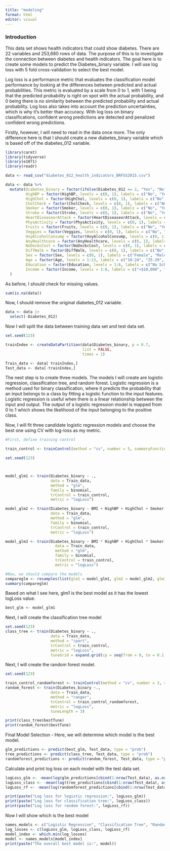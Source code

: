 ```yaml
---
title: "modeling"
format: html
editor: visual
---
```


### Introduction
This data set shows health indicators that could show diabetes. There are 22 variables and 253,680 rows of data.   The purpose of this is to investigate the connection between diabetes and health indicators.  The goal here is to create some models to predict the Diabetes_binary variable.  I will use log loss with 5 fold cross-validation to select the best model.  

Log loss is a performance metric that evaluates the classification model performance by looking at the differences between predicted and actual probabilities. This metric is evaluated by a scale from 0 to 1, with 1 being that the predicted probability is right on spot with the actual probability, and 0 being there is no similarity between the predicted probability and actual probability.  Log loss also takes into account the prediction uncertainties, which is why it's better than accuracy.  With log loss on binary classifications, confident wrong predictions are detected and penalized confident wrong predictions.

Firstly, however, I will need to read in the data once more.  The only difference here is that I should create a new diabetes_binary variable which is based off of the diabetes_012 variable.
```r
library(caret)
library(tidyverse)
library(e1071)
library(readr)

data <- read_csv("diabetes_012_health_indicators_BRFSS2015.csv")

data <- data %>%
  mutate(Diabetes_binary = factor(ifelse(Diabetes_012 == 2, "Yes", "No")),  # Create binary diabetes variable
         HighBP = factor(HighBP, levels = c(0, 1), labels = c("No", "Yes")),
         HighChol = factor(HighChol, levels = c(0, 1), labels = c("No", "Yes")),
         CholCheck = factor(CholCheck, levels = c(0, 1), labels = c("No", "Yes")),
         Smoker = factor(Smoker, levels = c(0, 1), labels = c("No", "Yes")),
         Stroke = factor(Stroke, levels = c(0, 1), labels = c("No", "Yes")),
         HeartDiseaseorAttack = factor(HeartDiseaseorAttack, levels = c(0, 1), labels = c("No", "Yes")),
         PhysActivity = factor(PhysActivity, levels = c(0, 1), labels = c("No", "Yes")),
         Fruits = factor(Fruits, levels = c(0, 1), labels = c("No", "Yes")),
         Veggies = factor(Veggies, levels = c(0, 1), labels = c("No", "Yes")),
         HvyAlcoholConsump = factor(HvyAlcoholConsump, levels = c(0, 1), labels = c("No", "Yes")),
         AnyHealthcare = factor(AnyHealthcare, levels = c(0, 1), labels = c("No", "Yes")),
         NoDocbcCost = factor(NoDocbcCost, levels = c(0, 1), labels = c("No", "Yes")),
         DiffWalk = factor(DiffWalk, levels = c(0, 1), labels = c("No", "Yes")),
         Sex = factor(Sex, levels = c(0, 1), labels = c("Female", "Male")),
         Age = factor(Age, levels = 1:13, labels = c("18-24", "25-29", "30-34", "35-39", "40-44", "45-49", "50-54", "55-59", "60-64", "65-69", "70-74", "75-79", "80+")),
         Education = factor(Education, levels = 1:6, labels = c("No Schooling", "Elementary", "Some High School", "High School Grad", "Some College", "College Grad")),
         Income = factor(Income, levels = 1:8, labels = c("<$10,000", "$10,000-$15,000", "$15,000-$20,000", "$20,000-$25,000", "$25,000-$35,000", "$35,000-$50,000", "$50,000-$75,000", ">$75,000"))
  )
```


As before, I should check for missing values.

```r
sum(is.na(data))
```

Now, I should remove the original diabetes_012 variable.
```r
data <- data |>
  select(-Diabetes_012)
```


Now I will split the data between training data set and test data set.

```r
set.seed(123)

trainIndex <- createDataPartition(data$Diabetes_binary, p = 0.7,
                                  list = FALSE,
                                  times = 1)

Train_data <- data[ trainIndex,]
Test_data <- data[-trainIndex,]
```


The next step is to create three models.  The models I will create are logistic regression, classification tree, and random forest. Logistic regression is a method used for binary classification, where it predicts the probability that an input belongs to a class by fitting a logistic function to the input features.  Logistic regression is useful when there is a linear relationship between the input and output.  The output of a logistic regression model is mapped from 0 to 1 which shows the likelihood of the input belonging to the positive class.

Now, I will fit three candidate logistic regression models and choose the best one using CV with log-loss as my metric.
```r

#First, define training control 

train_control <- trainControl(method = "cv", number = 5, summaryFunction = mnLogLoss, classProbs = TRUE)

set.seed(123)



model_glm1 <- train(Diabetes_binary ~ ., 
                    data = Train_data, 
                    method = "glm", 
                    family = binomial,
                    trControl = train_control,
                    metric = "logLoss")

model_glm2 <- train(Diabetes_binary ~ BMI + HighBP + HighChol + Smoker + Age, 
                    data = Train_data, 
                    method = "glm", 
                    family = binomial, 
                    trControl = train_control, 
                    metric = "logLoss")

model_glm3 <- train(Diabetes_binary ~ BMI * HighBP + HighChol * Smoker + Age,
                      data = Train_data,
                      method = "glm",
                      family = binomial,
                      trControl = train_control,
                      metric = "logLoss")

#Now, we should compare the models
compareglm <- resamples(list(glm1 = model_glm1, glm2 = model_glm2, glm3 = model_glm3))
summary(compareglm)

```
Based on what I see here, glm1 is the best model as it has the lowest logLoss value.

```r
best_glm <- model_glm1
```


Next, I will create the classification tree model
```r
set.seed(123)
class_tree <- train(Diabetes_binary ~ ., 
                    data = Train_data, 
                    method = "rpart", 
                    trControl = train_control, 
                    metric = "logLoss", 
                    tuneGrid = expand.grid(cp = seq(from = 0, to = 0.1, by = 0.001)))
```


Next, I will create the random forest model.

```r
set.seed(123)

train_control_randomforest <- trainControl(method = "cv", number = 3, summaryFunction = mnLogLoss, classProbs = TRUE)
random_forest <- train(Diabetes_binary ~., 
                    data = Train_data,
                    method = "ranger",
                    trControl = train_control_randomforest,
                    metric = "logLoss",
                    tuneLength = 3)

```

```r
print(class_tree$bestTune)
print(random_forest$bestTune)
```

Final Model Selection - Here, we will determine which model is the best model.
```r
glm_predictions <- predict(best_glm, Test_data, type = "prob")
tree_predictions <- predict(class_tree, Test_data, type = "prob")
randomforest_predictions <- predict(random_forest, Test_data, type = "prob")


```

Calculate and print log loss on each model with the test data set.
```r
logLoss_glm <- -mean(log(glm_predictions[cbind(1:nrow(Test_data), as.numeric(Test_data$Diabetes_binary))]))
logLoss_class <- -mean(log(tree_predictions[cbind(1:nrow(Test_data), as.numeric(Test_data$Diabetes_binary))]))
logLoss_rf <- -mean(log(randomforest_predictions[cbind(1:nrow(Test_data), as.numeric(Test_data$Diabetes_binary))]))

print(paste("Log loss for logistic regression:", logLoss_glm))
print(paste("Log loss for classification tree:", logLoss_class))
print(paste("Log loss for random forest:", logLoss_rf))
```

Now I will show which is the best model
```r
names_models <- c("Logistic Regression", "Classification Tree", "Random Forest")
log_losses <- c(logLoss_glm, logLoss_class, logLoss_rf)
model_index <- which.min(log_losses)
model <- names_models[model_index]
print(paste("The overall best model is:", model))
```


